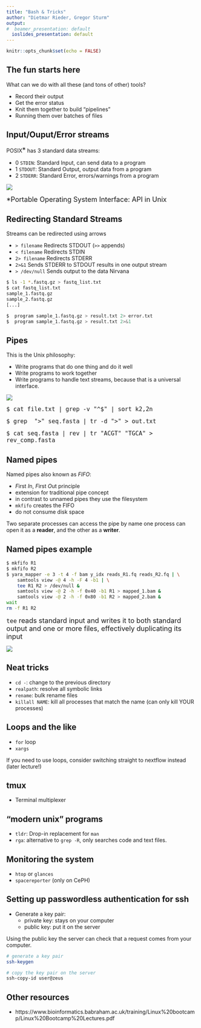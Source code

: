 ```yaml
---
title: "Bash & Tricks"
author: "Dietmar Rieder, Gregor Sturm"
output:
#  beamer_presentation: default
  ioslides_presentation: default
---
```


```r
knitr::opts_chunk$set(echo = FALSE)
```

## The fun starts here

What can we do with all these (and tons of other) tools?

 * Record their output
 * Get the error status
 * Knit them together to build "pipelines"
 * Running them over batches of files

 
## Input/Ouput/Error streams

POSIX<font size="4">*</font> has 3 standard data streams:

 * 0 `STDIN`: Standard Input, can send data to a program
 * 1 `STDOUT`: Standard Output, output data from a program
 * 2 `STDERR`: Standard Error, errors/warnings from a program


![](images/Stdstreams.png){width=450px, align='center'}


<font size="4">*Portable Operating System Interface: API in Unix</font>


## Redirecting Standard Streams

Streams can be redirected using arrows

 * `> filename` Redirects STDOUT (`>>` appends)
 * `< filename` Redirects STDIN
 * `2> filename` Redirects STDERR
 * `2>&1` Sends STDERR to STDOUT results in one output stream
 * `> /dev/null` Sends output to the data Nirvana

```bash
$ ls -1 *.fastq.gz > fastq_list.txt
$ cat fastq_list.txt
sample_1.fastq.gz
sample_2.fastq.gz
[...]

$  program sample_1.fastq.gz > result.txt 2> error.txt
$  program sample_1.fastq.gz > result.txt 2>&1
```

## Pipes

This is the Unix philosophy:\

 * Write programs that do one thing and do it well
 * Write programs to work together
 * Write programs to handle text streams, because that is a universal interface.


![](images/Pipeline.png){width=300px, align='right'}


 <font size="4">
``
$ cat file.txt | grep -v "^$" | sort k2,2n 
``
</font>


<font size="4">
``
$ grep  ">" seq.fasta | tr -d ">" > out.txt
``
</font>

<font size="4">
``
$ cat seq.fasta | rev | tr "ACGT" "TGCA" > rev_comp.fasta
``
</font>


## Named pipes

Named pipes also known as *FIFO*:

 * *F*irst *I*n, *F*irst *O*ut principle
 * extension for traditional pipe concept
 * in contrast to unnamed pipes they use the filesystem
 * `mkfifo` creates the FIFO
 * do not consume disk space

Two separate processes can access the pipe by name
one process can open it as a **reader**, and the other as a **writer**.


## Named pipes example
 

```bash
$ mkfifo R1
$ mkfifo R2
$ yara_mapper -e 3 -t 4 -f bam y_idx reads_R1.fq reads_R2.fq | \
    samtools view -@ 4 -h -F 4 -b1 | \
    tee R1 R2 > /dev/null &
    samtools view -@ 2 -h -f 0x40 -b1 R1 > mapped_1.bam &
    samtools view -@ 2 -h -f 0x80 -b1 R2 > mapped_2.bam &
wait
rm -f R1 R2
```

<font size="4">
`tee` reads standard input and writes it to both standard output and one or more files, effectively duplicating its input
</font>

![](images/Tee.png){width=250px, align='center'}



## Neat tricks

 * `cd -`: change to the previous directory
 * `realpath`: resolve all symbolic links
 * `rename`: bulk rename files 
 * `killall NAME`: kill all processes that match the name (can only kill YOUR processes)
 
 
## Loops and the like
 * `for` loop
 * `xargs`
 
If you need to use loops, consider switching straight to nextflow instead (later lecture!)

## tmux

* Terminal multiplexer

## "modern unix" programs

 * `tldr`: Drop-in replacement for `man`
 * `rga`: alternative to `grep -R`, only searches code and text files. 
 
## Monitoring the system

 * `htop` or `glances`
 * `spacereporter` (only on CePH)


## Setting up passwordless authentication for ssh

* Generate a key pair:
   - private key: stays on your computer
   - public key: put it on the server
   
Using the public key the server can check that a request comes from
your computer. 

```bash
# generate a key pair
ssh-keygen

# copy the key pair on the server
ssh-copy-id user@zeus
```



## Other resources

 * https://www.bioinformatics.babraham.ac.uk/training/Linux%20bootcamp/Linux%20Bootcamp%20Lectures.pdf


